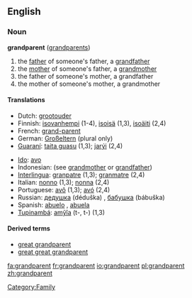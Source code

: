 ==English==
===Noun===
'''grandparent''' ([[grandparents]])

#the [[father]] of someone's father, a [[grandfather]]
#the [[mother]] of someone's father, a [[grandmother]]
#the father of someone's mother, a grandfather
#the mother of someone's mother, a grandmother

====Translations====
{{top}}
*Dutch: [[grootouder]] {{m}}
*Finnish: [[isovanhempi]] (1-4), [[isoisä]] (1,3), [[isoäiti]] (2,4)
*French: [[grand-parent]] {{m}}
*German: [[Großeltern]] (plural only)
*[[Guaraní]]: [[taita guasu]] (1,3); [[jarýi]] (2,4)
{{mid}}
*[[Ido]]: [[avo]]
*Indonesian: (see [[grandmother]] or [[grandfather]])
*[[Interlingua]]: [[granpatre]] (1,3); [[granmatre]] (2,4)
*Italian: [[nonno]] (1,3); [[nonna]] (2,4)
*Portuguese: [[avô]] {{m}} (1,3); [[avó]] {{f}} (2,4)
*Russian: [[дедушка]] (déduška) {{m}}, [[бабушка]] (bábuška) {{f}}
*Spanish: [[abuelo]] {{m}}, [[abuela]] {{f}}
*[[Tupinambá]]: [[amỹîa]] (t-, t-) (1,3)
{{bottom}}

====Derived terms====
*[[great grandparent]]
*[[great great grandparent]]

[[Category:Family]]

[[fa:grandparent]]
[[fr:grandparent]]
[[io:grandparent]]
[[pl:grandparent]]
[[zh:grandparent]]